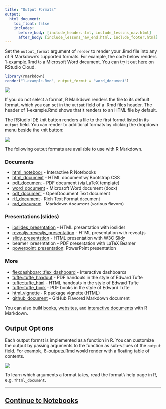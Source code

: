 ```yaml
---
title: "Output Formats"
output:
  html_document:
    toc_float: false
    includes:
      before_body: [include_header.html, include_lessons_nav.html]
      after_body: [include_lessons_nav_end.html, include_footer.html]
---
```


Set the `output_format` argument of `render` to render your .Rmd file into any of R Markdown's supported formats. For example, the code below renders 1-example.Rmd to a Microsoft Word document. You can try it out [here](https://posit.cloud/content/181952) on RStudio Cloud. 

```r
library(rmarkdown)
render("1-example.Rmd", output_format = "word_document")
```

![](lesson-images/outputs-1-word.png)
</br>

If you do not select a format, R Markdown renders the file to its default format, which you can set in the `output` field of a .Rmd file's header. The header of 1-example.Rmd shows that it renders to an HTML file by default. 

The RStudio IDE knit button renders a file to the first format listed in its `output` field. You can render to additional formats by clicking the dropdown menu beside the knit button:

![](lesson-images/outputs-2-pdf.png)
</br>

The following output formats are available to use with R Markdown.

### Documents

* [html_notebook](https://bookdown.org/yihui/rmarkdown/notebook.html) - Interactive R Notebooks
* [html_document](https://bookdown.org/yihui/rmarkdown/html-document.html) - HTML document w/ Bootstrap CSS
* [pdf_document](https://bookdown.org/yihui/rmarkdown/pdf-document.html) - PDF document (via LaTeX template)
* [word_document](https://bookdown.org/yihui/rmarkdown/word-document.html) - Microsoft Word document (docx)
* [odt_document](https://bookdown.org/yihui/rmarkdown/opendocument-text-document.html) - OpenDocument Text document
* [rtf_document](https://bookdown.org/yihui/rmarkdown/rich-text-format-document.html) - Rich Text Format document
* [md_document](https://bookdown.org/yihui/rmarkdown/markdown-document.html) - Markdown document (various flavors)

### Presentations (slides)

* [ioslides_presentation](https://bookdown.org/yihui/rmarkdown/ioslides-presentation.html) - HTML presentation with ioslides
* [revealjs::revealjs_presentation](https://bookdown.org/yihui/rmarkdown/revealjs.html) - HTML presentation with reveal.js
* [slidy_presentation](https://bookdown.org/yihui/rmarkdown/slidy-presentation.html) - HTML presentation with W3C Slidy
* [beamer_presentation](https://bookdown.org/yihui/rmarkdown/beamer-presentation.html) - PDF presentation with LaTeX Beamer
* [powerpoint_presentation](https://bookdown.org/yihui/rmarkdown/powerpoint-presentation.html): PowerPoint presentation

### More

* [flexdashboard::flex_dashboard](/flexdashboard/) - Interactive dashboards
* [tufte::tufte_handout](https://bookdown.org/yihui/rmarkdown/tufte-handouts.html) - PDF handouts in the style of Edward Tufte
* [tufte::tufte_html](https://bookdown.org/yihui/rmarkdown/tufte-handouts.html) - HTML handouts in the style of Edward Tufte
* [tufte::tufte_book](https://bookdown.org/yihui/rmarkdown/tufte-handouts.html) - PDF books in the style of Edward Tufte
* [html_vignette](https://bookdown.org/yihui/rmarkdown/r-package-vignette.html) - R package vignette (HTML)
* [github_document](/github_document_format.html) - GitHub Flavored Markdown document

You can also build [books](https://bookdown.org/), [websites](https://bookdown.org/yihui/rmarkdown/rmarkdown-site.html), and [interactive documents](https://bookdown.org/yihui/rmarkdown/shiny-documents.html) with R Markdown.


## Output Options

Each output format is implemented as a function in R. You can customize the output by passing arguments to the function as sub-values of the `output` field. For example, [8-outputs.Rmd](https://posit.cloud/content/181952) would render with a floating table of contents.

![](lesson-images/outputs-3-toc.png)
</br>

To learn which arguments a format takes, read the format's help page in R, e.g. `?html_document`.


***

## [Continue to Notebooks](lesson-10.html){.continue-link}
